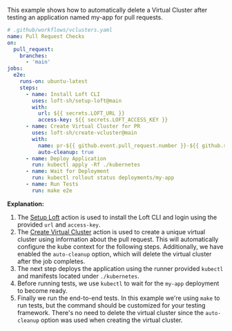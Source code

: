 This example shows how to automatically delete a Virtual Cluster after testing an application named my-app for pull requests.

```yaml {20}
# .github/workflows/vclusters.yaml
name: Pull Request Checks
on:
  pull_request:
    branches:
      - 'main'
jobs:
  e2e:
    runs-on: ubuntu-latest
    steps:
      - name: Install Loft CLI
        uses: loft-sh/setup-loft@main
        with:
          url: ${{ secrets.LOFT_URL }}
          access-key: ${{ secrets.LOFT_ACCESS_KEY }}
      - name: Create Virtual Cluster for PR
        uses: loft-sh/create-vcluster@main
        with:
          name: pr-${{ github.event.pull_request.number }}-${{ github.sha }}-${{ github.run_id }}
          auto-cleanup: true
      - name: Deploy Application
        run: kubectl apply -Rf ./kubernetes
      - name: Wait for Deployment
        run: kubectl rollout status deployments/my-app
      - name: Run Tests
        run: make e2e
```

**Explanation:**
1. The [Setup Loft](https://github.com/loft-sh/setup-loft) action is used to install the Loft CLI and login using the provided `url` and `access-key`.
2. The [Create Virtual Cluster](https://github.com/loft-sh/create-vcluster) action is used to create a unique virtual cluster using information about the pull request. This will automatically configure the kube context for the following steps. Additionally, we have enabled the `auto-cleanup` option, which will delete the virtual cluster after the job completes.
3. The next step deploys the application using the runner provided `kubectl` and manifests located under `./kubernetes`.
4. Before running tests, we use `kubectl` to wait for the `my-app` deployment to become ready.
5. Finally we run the end-to-end tests. In this example we're using `make` to run tests, but the command should be customized for your testing framework. There's no need to delete the virtual cluster since the `auto-cleanup` option was used when creating the virtual cluster.